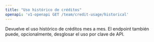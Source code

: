 ```yaml
---
title: "Uso histórico de créditos"
openapi: 'v1-openapi GET /team/credit-usage/historical'
---
```


Devuelve el uso histórico de créditos mes a mes. El endpoint también puede, opcionalmente, desglosar el uso por clave de API.